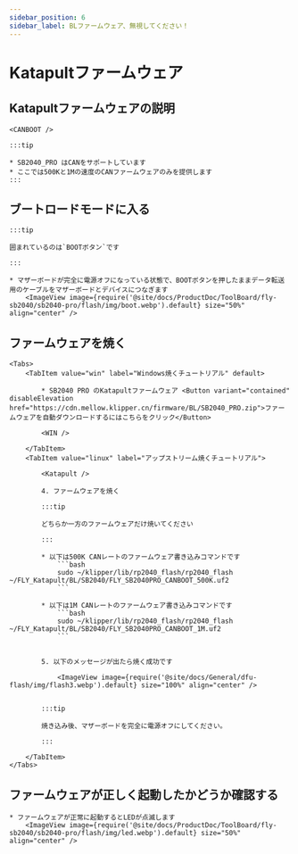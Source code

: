 ```yaml
---
sidebar_position: 6
sidebar_label: BLファームウェア、無視してください！
---
```



# Katapultファームウェア

## Katapultファームウェアの説明

    <CANBOOT />

    :::tip

    * SB2040_PRO はCANをサポートしています
    * ここでは500Kと1Mの速度のCANファームウェアのみを提供します
    :::

## ブートロードモードに入る

    :::tip

    囲まれているのは`BOOTボタン`です

    :::

    * マザーボードが完全に電源オフになっている状態で、BOOTボタンを押したままデータ転送用のケーブルをマザーボードとデバイスにつなぎます
        <ImageView image={require('@site/docs/ProductDoc/ToolBoard/fly-sb2040/sb2040-pro/flash/img/boot.webp').default} size="50%" align="center" />

## ファームウェアを焼く
    <Tabs>
        <TabItem value="win" label="Windows焼くチュートリアル" default>

            * SB2040 PRO のKatapultファームウェア <Button variant="contained" disableElevation href="https://cdn.mellow.klipper.cn/firmware/BL/SB2040_PRO.zip">ファームウェアを自動ダウンロードするにはこちらをクリック</Button>

            <WIN />
            
        </TabItem>
        <TabItem value="linux" label="アップストリーム焼くチュートリアル">
            
            <Katapult />

            4. ファームウェアを焼く

            :::tip

            どちらか一方のファームウェアだけ焼いてください

            :::

            * 以下は500K CANレートのファームウェア書き込みコマンドです
                ```bash
                sudo ~/klipper/lib/rp2040_flash/rp2040_flash ~/FLY_Katapult/BL/SB2040/FLY_SB2040PRO_CANBOOT_500K.uf2
                ```
                       
            * 以下は1M CANレートのファームウェア書き込みコマンドです
                ```bash
                sudo ~/klipper/lib/rp2040_flash/rp2040_flash ~/FLY_Katapult/BL/SB2040/FLY_SB2040PRO_CANBOOT_1M.uf2
                ```


            5. 以下のメッセージが出たら焼く成功です

                <ImageView image={require('@site/docs/General/dfu-flash/img/flash3.webp').default} size="100%" align="center" />


            :::tip

            焼き込み後、マザーボードを完全に電源オフにしてください。

            :::

        </TabItem>
    </Tabs>

## ファームウェアが正しく起動したかどうか確認する

    * ファームウェアが正常に起動するとLEDが点滅します
        <ImageView image={require('@site/docs/ProductDoc/ToolBoard/fly-sb2040/sb2040-pro/flash/img/led.webp').default} size="50%" align="center" />
